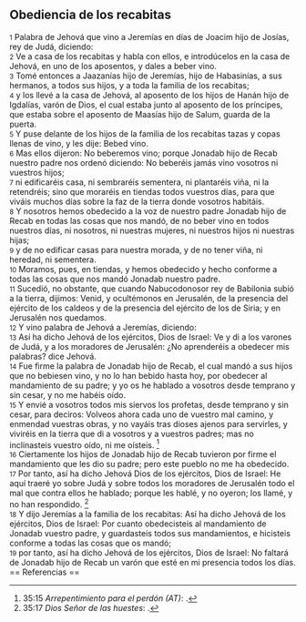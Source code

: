 == Obediencia de los recabitas ==

{{anchor|1}} <small>1</small> Palabra de Jehová que vino a Jeremías en días de Joacim hijo de Josías, rey de Judá, diciendo:<br>
{{anchor|2}} <small>2</small> Ve a casa de los recabitas y habla con ellos, e introdúcelos en la casa de Jehová, en uno de los aposentos, y dales a beber vino.<br>
{{anchor|3}} <small>3</small> Tomé entonces a Jaazanías hijo de Jeremías, hijo de Habasinías, a sus hermanos, a todos sus hijos, y a toda la familia de los recabitas;<br>
{{anchor|4}} <small>4</small> y los llevé a la casa de Jehová, al aposento de los hijos de Hanán hijo de Igdalías, varón de Dios, el cual estaba junto al aposento de los príncipes, que estaba sobre el aposento de Maasías hijo de Salum, guarda de la puerta.<br>
{{anchor|5}} <small>5</small> Y puse delante de los hijos de la familia de los recabitas tazas y copas llenas de vino, y les dije: Bebed vino.<br>
{{anchor|6}} <small>6</small> Mas ellos dijeron: No beberemos vino; porque Jonadab hijo de Recab nuestro padre nos ordenó diciendo: No beberéis jamás vino vosotros ni vuestros hijos;<br>
{{anchor|7}} <small>7</small> ni edificaréis casa, ni sembraréis sementera, ni plantaréis viña, ni la retendréis; sino que moraréis en tiendas todos vuestros días, para que viváis muchos días sobre la faz de la tierra donde vosotros habitáis.<br>
{{anchor|8}} <small>8</small> Y nosotros hemos obedecido a la voz de nuestro padre Jonadab hijo de Recab en todas las cosas que nos mandó, de no beber vino en todos nuestros días, ni nosotros, ni nuestras mujeres, ni nuestros hijos ni nuestras hijas;<br>
{{anchor|9}} <small>9</small> y de no edificar casas para nuestra morada, y de no tener viña, ni heredad, ni sementera.<br>
{{anchor|10}} <small>10</small> Moramos, pues, en tiendas, y hemos obedecido y hecho conforme a todas las cosas que nos mandó Jonadab nuestro padre.<br>
{{anchor|11}} <small>11</small> Sucedió, no obstante, que cuando Nabucodonosor rey de Babilonia subió a la tierra, dijimos: Venid, y ocultémonos en Jerusalén, de la presencia del ejército de los caldeos y de la presencia del ejército de los de Siria; y en Jerusalén nos quedamos.<br>
{{anchor|12}} <small>12</small> Y vino palabra de Jehová a Jeremías, diciendo:<br>
{{anchor|13}} <small>13</small> Así ha dicho Jehová de los ejércitos, Dios de Israel: Ve y di a los varones de Judá, y a los moradores de Jerusalén: ¿No aprenderéis a obedecer mis palabras? dice Jehová.<br>
{{anchor|14}} <small>14</small> Fue firme la palabra de Jonadab hijo de Recab, el cual mandó a sus hijos que no bebiesen vino, y no lo han bebido hasta hoy, por obedecer al mandamiento de su padre; y yo os he hablado a vosotros desde temprano y sin cesar, y no me habéis oído.<br>
{{anchor|15}} <small>15</small> Y envié a vosotros todos mis siervos los profetas, desde temprano y sin cesar, para deciros: Volveos ahora cada uno de vuestro mal camino, y enmendad vuestras obras, y no vayáis tras dioses ajenos para servirles, y viviréis en la tierra que di a vosotros y a vuestros padres; mas no inclinasteis vuestro oído, ni me oísteis. <ref>35:15 ''Arrepentimiento para el perdón (AT)'': {{lib|LU|159|5|13}}.</ref><br>
{{anchor|16}} <small>16</small> Ciertamente los hijos de Jonadab hijo de Recab tuvieron por firme el mandamiento que les dio su padre; pero este pueblo no me ha obedecido.<br>
{{anchor|17}} <small>17</small> Por tanto, así ha dicho Jehová Dios de los ejércitos, Dios de Israel: He aquí traeré yo sobre Judá y sobre todos los moradores de Jerusalén todo el mal que contra ellos he hablado; porque les hablé, y no oyeron; los llamé, y no han respondido. <ref>35:17 ''Dios Señor de las huestes'': {{lib|LU|92|6|6}}.</ref><br>
{{anchor|18}} <small>18</small> Y dijo Jeremías a la familia de los recabitas: Así ha dicho Jehová de los ejércitos, Dios de Israel: Por cuanto obedecisteis al mandamiento de Jonadab vuestro padre, y guardasteis todos sus mandamientos, e hicisteis conforme a todas las cosas que os mandó;<br>
{{anchor|19}} <small>19</small> por tanto, así ha dicho Jehová de los ejércitos, Dios de Israel: No faltará de Jonadab hijo de Recab un varón que esté en mi presencia todos los días.<br>
== Referencias ==

<references />
